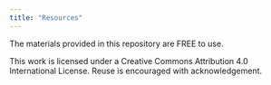 ```yaml
---
title: "Resources"
---
```


The materials provided in this repository are FREE to use.

This work is licensed under a Creative Commons Attribution 4.0 International License. Reuse is encouraged with acknowledgement.
